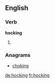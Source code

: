 ==English==

===Verb===
'''hocking'''
# {{present participle of|hock}}

===Anagrams===
* [[choking#English|choking]]

[[de:hocking]]
[[fr:hocking]]